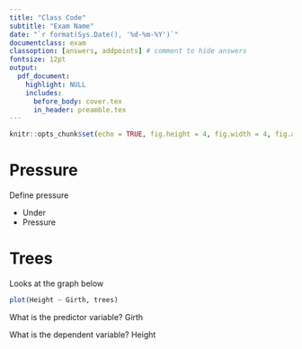 ```yaml
---
title: "Class Code"
subtitle: "Exam Name"
date: "`r format(Sys.Date(), '%d-%m-%Y')`"
documentclass: exam
classoption: [answers, addpoints] # comment to hide answers
fontsize: 12pt
output:
  pdf_document:
    highlight: NULL
    includes:
      before_body: cover.tex
      in_header: preamble.tex
---
```


```r
knitr::opts_chunk$set(echo = TRUE, fig.height = 4, fig.width = 4, fig.align = 'center')
```
\BQ

# Pressure 

\question[5] Define pressure

\BS

 * Under
 * Pressure
 
\ES
\vspace{\stretch{5}}
\newpage

# Trees 
\question Looks at the graph below

```r
plot(Height ~ Girth, trees)
```

\BP
  \part[2]{} What is the predictor variable?
  \BS
    Girth
  \ES
  \vspace{\stretch{2}}
  \part[3]{} What is the dependent variable?
  \BS
    Height
  \ES
  \vspace{\stretch{3}}
\EP

\EQ